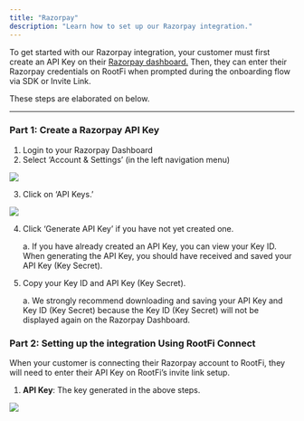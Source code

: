 ```yaml
---
title: "Razorpay"
description: "Learn how to set up our Razorpay integration."
---
```


To get started with our Razorpay integration, your customer must first create an API Key on their [Razorpay dashboard.](https://dashboard.razorpay.com/?screen=sign_in) Then, they can enter their Razorpay credentials on RootFi when prompted during the onboarding flow via SDK or Invite Link.

These steps are elaborated on below.

---

### Part 1: Create a Razorpay API Key

1. Login to your Razorpay Dashboard
2. Select ‘Account & Settings’ (in the left navigation menu)

![](/images/razorpay_dashboard.png)

3. Click on ‘API Keys.’

![](/images/razorpay_api_key.png)

4. Click ‘Generate API Key’ if you have not yet created one.

   a. If you have already created an API Key, you can view your Key ID. When generating the API Key, you should have received and saved your API Key (Key Secret).

5. Copy your Key ID and API Key (Key Secret).

   a. We strongly recommend downloading and saving your API Key and Key ID (Key Secret) because the Key ID (Key Secret) will not be displayed again on the Razorpay Dashboard.

### Part 2: Setting up the integration Using RootFi Connect

When your customer is connecting their Razorpay account to RootFi, they will need to enter their API Key on RootFi’s invite link setup.

1. **API Key**: The key generated in the above steps.

![](/images/razorpay_connection.png)
